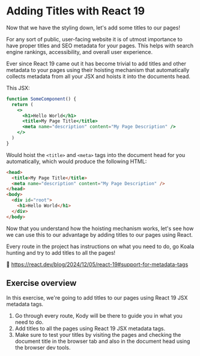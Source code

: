 # Adding Titles with React 19

Now that we have the styling down, let's add some titles to our pages!

For any sort of public, user-facing website it is of utmost importance to have proper titles
and SEO metadata for your pages. This helps with search engine rankings, accessibility,
and overall user experience.

Ever since React 19 came out it has become trivial to add titles and other metadata
to your pages using their hoisting mechanism that automatically collects metadata from
all your JSX and hoists it into the documents head.

This JSX:

```jsx
function SomeComponent() {
  return (
    <>
      <h1>Hello World</h1>
      <title>My Page Title</title>
      <meta name="description" content="My Page Description" />
    </>
  )
}
```

Would hoist the `<title>` and `<meta>` tags into the document head for you automatically,
which would produce the following HTML:

```html
<head>
  <title>My Page Title</title>
  <meta name="description" content="My Page Description" />
</head>
<body>
  <div id="root"> 
    <h1>Hello World</h1>
  </div>
</body>
```
 
Now that you understand how the hoisting mechanism works, let's see how we can use
this to our advantage by adding titles to our pages using React.

Every route in the project has instructions on what you need to do, go Koala hunting
and try to add titles to all the pages!


📜 https://react.dev/blog/2024/12/05/react-19#support-for-metadata-tags



## Exercise overview
In this exercise, we're going to add titles to our pages using React 19 JSX metadata tags.
1. Go through every route, Kody will be there to guide you in what you need to do.
2. Add titles to all the pages using React 19 JSX metadata tags.
3. Make sure to test your titles by visiting the pages and checking the document title in the
   browser tab and also in the document head using the browser dev tools.
